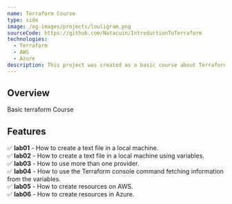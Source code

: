 ```yaml
---
name: Terraform Course 
type: side
image: /og-images/projects/louligram.png
sourceCode: https://github.com/Natacuin/IntroductionToTerraform
technologies:
  - Terraform
  - AWS
  - Azure
description: This project was created as a basic course about Terraform. It includes several labs to guide the student to lear how to use the basics of terraform.
---
```


## **Overview**
Basic terraform Course

## **Features**

✅ **lab01** - How to create a text file in a local machine.  
✅ **lab02** - How to create a text file in a local machine using variables.  
✅ **lab03** - How to use more than one provider.  
✅ **lab04** - How to use the Terraform console command fetching information from the variables.  
✅ **lab05** - How to create resources on AWS.  
✅ **lab06** - How to create resources in Azure.  

